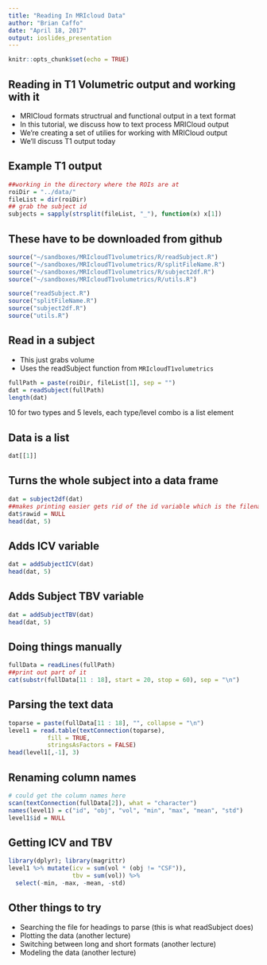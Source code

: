 ---
title: "Reading In MRIcloud Data"
author: "Brian Caffo"
date: "April 18, 2017"
output: ioslides_presentation
---

```{r setup, include=FALSE}
knitr::opts_chunk$set(echo = TRUE)
```

## Reading in T1 Volumetric output and working with it

- MRICloud formats structrual and functional output in
a text format
- In this tutorial, we discuss how to text process MRICloud
output
- We're creating a set of utilies for working with MRICloud output
- We'll discuss T1 output today

## Example T1 output

```{r}
##working in the directory where the ROIs are at
roiDir = "../data/"
fileList = dir(roiDir)
## grab the subject id
subjects = sapply(strsplit(fileList, "_"), function(x) x[1])
```

## These have to be downloaded from github

```{r,echo=FALSE}
source("~/sandboxes/MRIcloudT1volumetrics/R/readSubject.R")
source("~/sandboxes/MRIcloudT1volumetrics/R/splitFileName.R")
source("~/sandboxes/MRIcloudT1volumetrics/R/subject2df.R")
source("~/sandboxes/MRIcloudT1volumetrics/R/utils.R")
```

```{r, eval=FALSE}
source("readSubject.R")
source("splitFileName.R")
source("subject2df.R")
source("utils.R")
```

## Read in a subject 

- This just grabs volume
- Uses the readSubject function from `MRIcloudT1volumetrics`

```{r}
fullPath = paste(roiDir, fileList[1], sep = "")
dat = readSubject(fullPath)
length(dat)
```

10 for two types and 5 levels, each type/level combo is a list element

## Data is a list

```{r}
dat[[1]]
```

## Turns the whole subject into a data frame
```{r}
dat = subject2df(dat)
##makes printing easier gets rid of the id variable which is the filename
dat$rawid = NULL 
head(dat, 5)
```

## Adds ICV variable
```{r, warning = FALSE, message = FALSE}
dat = addSubjectICV(dat)
head(dat, 5)
```

## Adds Subject TBV variable
```{r, warning = FALSE, message = FALSE}
dat = addSubjectTBV(dat)
head(dat, 5)
```

## Doing things manually
```{r}
fullData = readLines(fullPath)
##print out part of it
cat(substr(fullData[11 : 18], start = 20, stop = 60), sep = "\n")
```

## Parsing the text data
```{r}
toparse = paste(fullData[11 : 18], "", collapse = "\n")
level1 = read.table(textConnection(toparse),
           fill = TRUE,
           stringsAsFactors = FALSE)
head(level1[,-1], 3)
```

## Renaming column names
```{r}
# could get the column names here
scan(textConnection(fullData[2]), what = "character")
names(level1) = c("id", "obj", "vol", "min", "max", "mean", "std")
level1$id = NULL
```

## Getting ICV and TBV
```{r}
library(dplyr); library(magrittr)
level1 %>% mutate(icv = sum(vol * (obj != "CSF")), 
                  tbv = sum(vol)) %>%
  select(-min, -max, -mean, -std)
```

## Other things to try
- Searching the file for headings to parse (this is what readSubject does)
- Plotting the data (another lecture)
- Switching between long and short formats (another lecture)
- Modeling the data (another lecture)